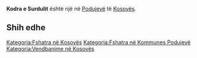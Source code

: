 {{Fshat në 
 | Emri                = Kodra e Surdulit
 | EmriAlt                = 
 | NAME_SHORT_FORM=      Kodra
 | NAME_GENERIC=      
 | NAME_SORT_NAME_RO=      KODRAESURDULIT
 | FULL_NAME_RO = Kodra e Surdulit
 | FULL_NAME_ND_RO=Kodra e Surdulit
 | SORT_NAME_RG=SURDULIT KODRAE
 | FULL_NAME_RG=Surdulit, Kodra e
 | FULL_NAME_ND_RG=Surdulit, Kodra e
 | SRP_NAME_SHORT_FORM=      
 | SRP_NAME_GENERIC=      
 | SRP_NAME_SORT_NAME_RO=      
 | SRP_FULL_NAME_RO = 
 | SRP_FULL_NAME_ND_RO=
 | SRP_SORT_NAME_RG=
 | SRP_FULL_NAME_RG=
 | SRP_FULL_NAME_ND_RG=
 | Emri (Rasa dhanore) = 
 | Figura              = 
 | Shteti              = Kosovo
 | Komuna              = Podujevë
 | Kodi postar         = 
 | Sipërfaqja          = 

 | Popullsia           = 

 | Regj. i popullsisë  = 
 | Dend. e popullsisë  = 
 | Faqja zyrtare       = 
 <!--- Koordinatat ----> 
 | Gjerësia            = 42.846162
 | Gjatësia            = 21.28621
 | Lartësia            = 
}}
'''Kodra e Surdulit''' është një [[]] në [[Podujevë]] të [[Kosovës]].

<!-- == Gjeografia == -->
<!-- == Historia == -->
<!-- == Demografia == -->
== Shih edhe ==
{{Komuna Podujevë}}
{{Kosovo-Administrata-Cung}}

[[Kategoria:Fshatra në Kosovës]]
[[Kategoria:Fshatra në Kommunes Podujevë]]
[[Kategoria:Vendbanime në Kosovës]]